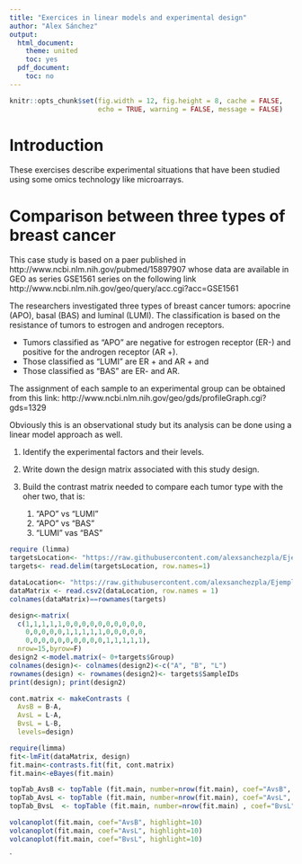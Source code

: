 ```yaml
---
title: "Exercices in linear models and experimental design"
author: "Alex Sánchez"
output:
  html_document:
    theme: united
    toc: yes
  pdf_document:
    toc: no
---
```


```r
knitr::opts_chunk$set(fig.width = 12, fig.height = 8, cache = FALSE,
                      echo = TRUE, warning = FALSE, message = FALSE)
```
# Introduction

These exercises describe experimental situations that have been studied using some omics technology like microarrays.

# Comparison between three types of breast cancer

This case study is based on a paer published in  http://www.ncbi.nlm.nih.gov/pubmed/15897907 whose data are available in GEO as series GSE1561 series on the following link
http://www.ncbi.nlm.nih.gov/geo/query/acc.cgi?acc=GSE1561

The researchers investigated three types of breast
cancer tumors: apocrine (APO), basal (BAS) and luminal (LUMI). The classification is based on the resistance of tumors to estrogen and androgen receptors.

- Tumors classified as "APO" are negative for estrogen receptor (ER-) and positive for the androgen receptor (AR +).
- Those classified as "LUMI" are ER + and AR + and
- Those classified as "BAS" are ER- and AR.

The assignment of each sample to an experimental group can be obtained from this link:
http://www.ncbi.nlm.nih.gov/geo/gds/profileGraph.cgi?gds=1329

Obviously this is an observational study but its analysis can be done using a linear model approach as well.

1. Identify the experimental factors and their levels.
2. Write down the design matrix associated with this study design.
3. Build the contrast matrix needed to compare each tumor type with the oher two, that is:

    1. "APO" vs “LUMI”
    2. “APO" vs “BAS”
    3. “LUMI" vas "BAS"
    

```r
require (limma)
targetsLocation<- "https://raw.githubusercontent.com/alexsanchezpla/Ejemplo_de_MDA_con_Bioconductor/master/data/targets.txt"
targets<- read.delim(targetsLocation, row.names=1)
```

```r
dataLocation<- "https://raw.githubusercontent.com/alexsanchezpla/Ejemplo_de_MDA_con_Bioconductor/master/results/Datos.Normalizados.Filtrados.csv2"
dataMatrix <- read.csv2(dataLocation, row.names = 1)
colnames(dataMatrix)==rownames(targets)
```

```r
design<-matrix(
  c(1,1,1,1,1,0,0,0,0,0,0,0,0,0,0,
    0,0,0,0,0,1,1,1,1,1,0,0,0,0,0,
    0,0,0,0,0,0,0,0,0,0,1,1,1,1,1),
  nrow=15,byrow=F)
design2 <-model.matrix(~ 0+targets$Group)
colnames(design)<- colnames(design2)<-c("A", "B", "L")
rownames(design) <- rownames(design2)<- targets$SampleIDs 
print(design); print(design2)
```

```r
cont.matrix <- makeContrasts (
  AvsB = B-A,
  AvsL = L-A,
  BvsL = L-B,
  levels=design)
```

```r
require(limma)
fit<-lmFit(dataMatrix, design)
fit.main<-contrasts.fit(fit, cont.matrix)
fit.main<-eBayes(fit.main)
```

```r
topTab_AvsB <- topTable (fit.main, number=nrow(fit.main), coef="AvsB", adjust="fdr"); head(topTab_AvsB)
topTab_AvsL <- topTable (fit.main, number=nrow(fit.main), coef="AvsL", adjust="fdr"); head(topTab_AvsL)
topTab_BvsL  <- topTable (fit.main, number=nrow(fit.main) , coef="BvsL", adjust="fdr"); head(topTab_BvsL)
```

```r
volcanoplot(fit.main, coef="AvsB", highlight=10)
volcanoplot(fit.main, coef="AvsL", highlight=10)
volcanoplot(fit.main, coef="BvsL", highlight=10)
```
`







